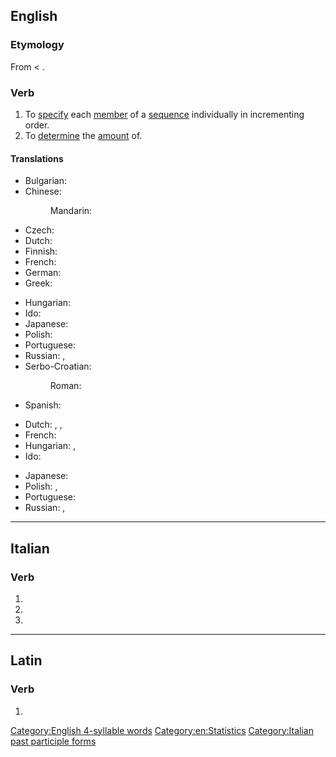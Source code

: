 ==English==

===Etymology===
From {{etyl|la|en}} {{m|la|enumerātus}} < {{m|la|enumerō}}.

===Verb===
{{en-verb|enumerat}}

# To [[specify]] each [[member]] of a [[sequence]] individually in incrementing order.
# To [[determine]] the [[amount]] of.

====Translations====
{{trans-top|to specify each member of a sequence individually in incrementing order}}
* Bulgarian: {{t+|bg|изброявам|sc=Cyrl}}
* Chinese:
*: Mandarin: {{t+|cmn|枚举|tr=méijǔ}}
* Czech: {{t|cs|vyjmenovat|pf}}
* Dutch: {{t|nl|uittellen}}
* Finnish: {{t+|fi|luetella}}
* French: {{t+|fr|énoncer}}
* German: {{t+|de|aufzählen}}
* Greek: {{t+|el|απαριθμώ}}
{{trans-mid}}
* Hungarian: {{t+|hu|felsorol}}
* Ido: {{t+|io|enumerar}}
* Japanese: {{t|ja|[[列挙]]する|tr=れっきょ-する, rekkyo-suru}}
* Polish: {{t+|pl|policzyć|pf}}
* Portuguese: {{t+|pt|enumerar}}
* Russian: {{t+|ru|перечисля́ть|impf|sc=Cyrl}}, {{t+|ru|перечи́слить|pf|sc=Cyrl}}
* Serbo-Croatian:
*: Roman: {{t+|sh|nabrojati}}
* Spanish: {{t+|es|enumerar}}
{{trans-bottom}}

{{trans-top|to determine the amount of}}
* Dutch: {{t+|nl|opsommen}}, {{t+|nl|enumereren}}, {{t+|nl|uittellen}}
* French: {{t+|fr|dénombrer}}
* Hungarian: {{t+|hu|megszámol}}, {{t+|hu|számlál}}
* Ido: {{t+|io|enumerar}}
{{trans-mid}}
* Japanese: {{t+|ja|数える|tr=kazoeru}}
* Polish: {{t|pl|odliczyć|pf}}, {{t|pl|odliczać|impf}}
* Portuguese: {{t+|pt|enumerar}}
* Russian: {{t+|ru|пересчи́тывать|impf|sc=Cyrl}}, {{t+|ru|пересчита́ть|pf|sc=Cyrl}}
{{trans-bottom}}

[[Category:English 4-syllable words]]
[[Category:en:Statistics]]

----

==Italian==

===Verb===
{{head|it|verb form}}

# {{inflection of|enumerare||2|p|pres|indc|lang=it}}
# {{inflection of|enumerare||2|p|impr|lang=it}}
# {{feminine plural of|enumerato|lang=it}}

[[Category:Italian past participle forms]]

----

==Latin==

===Verb===
{{la-verb-form|ēnumerāte}}

# {{inflection of|ēnumerō||2|p|pres|actv|impr|lang=la}}